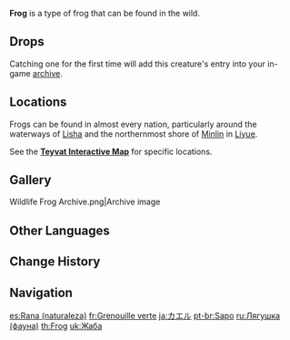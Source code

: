 {{About|the wildlife|the furnishing|Frog (Furnishing)|the crafting material|Frog (Material)|all types of Frogs|Frogs}}
{{Wildlife Infobox
|image       = Frog Icon.png
|type        = Wildlife
|family      = Other Wildlife
|group       = Frogs
|location    = 
|description = A small frog that often appears in wetlands.<br>This animal is very common in wetland areas, and its body secretes a mysterious sticky substance that has much medicinal utility.
}}
'''Frog''' is a type of frog that can be found in the wild.

==Drops==
{{Card|Frog (Material)|1}}

Catching one for the first time will add this creature's entry into your in-game [[archive]].

==Locations==
Frogs can be found in almost every nation, particularly around the waterways of [[Lisha]] and the northernmost shore of [[Minlin]] in [[Liyue]].

See the '''[https://act.hoyolab.com/ys/app/interactive-map/index.html?lang=en-us#/map/2?shown_types=303 Teyvat Interactive Map]''' for specific locations.

==Gallery==
<gallery>
Wildlife Frog Archive.png|Archive image
</gallery>

==Other Languages==
{{Other Languages
|default_hidden = 1
|en      = Frog
|zhs     = 青蛙
|zhs_rm  = Qīng​wā
|zht     = 青蛙
|zht_rm  = Qīng​wā
|ja      = カエル
|ja_rm   = Kaeru
|ko      = 청개구리
|ko_rm   = Cheong-gaeguri
|es      = Rana
|fr      = Grenouille
|ru      = Лягушка
|th      = Frog
|vi      = Ếch Xanh
|de      = Frosch
|id      = Frog
|pt      = Sapo
|tr      = Kurbağa
|it      = Rana
}}

==Change History==
{{Change History|1.0}}

==Navigation==
{{Wildlife Navbox}}

[[es:Rana (naturaleza)]]
[[fr:Grenouille verte]]
[[ja:カエル]]
[[pt-br:Sapo]]
[[ru:Лягушка (фауна)]]
[[th:Frog]]
[[uk:Жаба]]